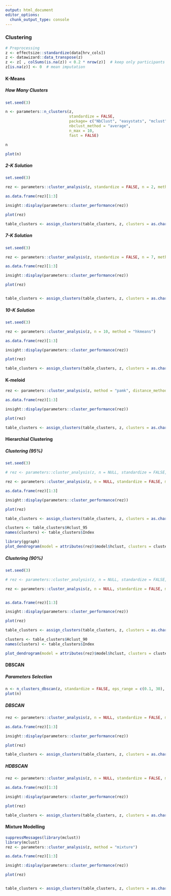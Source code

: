 ```yaml
---
output: html_document
editor_options: 
  chunk_output_type: console
---
```



### Clustering


```r
# Preprocessing
z <- effectsize::standardize(data[hrv_cols])
z <- datawizard::data_transpose(z)
z <- z[ , colSums(is.na(z)) < 0.2 * nrow(z)]  # keep only participants with few nans
z[is.na(z)] <- 0  # mean imputation
```


#### K-Means

##### How Many Clusters

```r
set.seed(3)

n <- parameters::n_clusters(z, 
                            standardize = FALSE, 
                            package= c("NbClust", "easystats", "mclust"), 
                            nbclust_method = "average",
                            n_max = 10,
                            fast = FALSE)

n

plot(n)
```

##### 2-K Solution

```r
set.seed(3)

rez <- parameters::cluster_analysis(z, standardize = FALSE, n = 2, method = "hkmeans")

as.data.frame(rez)[1:3]

insight::display(parameters::cluster_performance(rez))

plot(rez)

table_clusters <- assign_clusters(table_clusters, z, clusters = as.character(predict(rez)), col = "Kmeans_2")
```

##### 7-K Solution

```r
set.seed(3)

rez <- parameters::cluster_analysis(z, standardize = FALSE, n = 7, method = "hkmeans")

as.data.frame(rez)[1:3]

insight::display(parameters::cluster_performance(rez))

plot(rez)


table_clusters <- assign_clusters(table_clusters, z, clusters = as.character(predict(rez)), col = "Kmeans_7")
```

##### 10-K Solution

```r
set.seed(3)

rez <- parameters::cluster_analysis(z, n = 10, method = "hkmeans")

as.data.frame(rez)[1:3]

insight::display(parameters::cluster_performance(rez))

plot(rez)

table_clusters <- assign_clusters(table_clusters, z, clusters = as.character(predict(rez)), col = "Kmeans_10")
```


#### K-meloid
```r
rez <- parameters::cluster_analysis(z, method = "pamk", distance_method = "manhattan")

as.data.frame(rez)[1:3]

insight::display(parameters::cluster_performance(rez))

plot(rez)

table_clusters <- assign_clusters(table_clusters, z, clusters = as.character(predict(rez)), col = "Kmeloid")
```

#### Hierarchial Clustering

##### Clustering (95\%)

```r
set.seed(3)

# rez <- parameters::cluster_analysis(z, n = NULL, standardize = FALSE, method = "hclust", distance_method = "correlation", hclust_method = "average", ci = 0.95, iterations = 2000)

rez <- parameters::cluster_analysis(z, n = NULL, standardize = FALSE, method = "hclust", distance_method = "manhattan", hclust_method = "ward.D", ci = 0.95, iterations = 2000) # better fit R2 higher

as.data.frame(rez)[1:3]

insight::display(parameters::cluster_performance(rez))

plot(rez)

table_clusters <- assign_clusters(table_clusters, z, clusters = as.character(predict(rez)), col = "Hclust_95")
```



```r
clusters <- table_clusters$Hclust_95
names(clusters) <- table_clusters$Index

library(ggraph)
plot_dendrogram(model = attributes(rez)$model$hclust, clusters = clusters, ylim=-1500, nudge_y = -100)
```

##### Clustering (90\%)

```r
set.seed(3)

# rez <- parameters::cluster_analysis(z, n = NULL, standardize = FALSE, method = "hclust", distance_method = "correlation", hclust_method = "average", ci = 0.90, iterations = 2000)

rez <- parameters::cluster_analysis(z, n = NULL, standardize = FALSE, method = "hclust", distance_method = "manhattan", hclust_method = "ward.D", ci = 0.90, iterations = 2000) # better fit R2 higher


as.data.frame(rez)[1:3]

insight::display(parameters::cluster_performance(rez))

plot(rez)

table_clusters <- assign_clusters(table_clusters, z, clusters = as.character(predict(rez)), col = "Hclust_90")
```



```r
clusters <- table_clusters$Hclust_90
names(clusters) <- table_clusters$Index

plot_dendrogram(model = attributes(rez)$model$hclust, clusters = clusters, ylim=-1500, nudge_y = -100)
```

#### DBSCAN

##### Parameters Selection

```r
n <- n_clusters_dbscan(z, standardize = FALSE, eps_range = c(0.1, 30), min_size = 2, method = "kNN")
plot(n)
```

##### DBSCAN

```r
rez <- parameters::cluster_analysis(z, n = NULL, standardize = FALSE, method = "dbscan", dbscan_eps = 10, min_size = 2, borderPoints = TRUE)

as.data.frame(rez)[1:3]

insight::display(parameters::cluster_performance(rez))

plot(rez)

table_clusters <- assign_clusters(table_clusters, z, clusters = as.character(predict(rez)), col = "DBSCAN")
```

##### HDBSCAN

```r
rez <- parameters::cluster_analysis(z, n = NULL, standardize = FALSE, method = "hdbscan", min_size = 2)

as.data.frame(rez)[1:3]

insight::display(parameters::cluster_performance(rez))

plot(rez)

table_clusters <- assign_clusters(table_clusters, z, clusters = as.character(predict(rez)), col = "HDBSCAN")
```

#### Mixture Modelling


```r
suppressMessages(library(mclust))
library(mclust)
rez <- parameters::cluster_analysis(z, method = "mixture")

as.data.frame(rez)[1:3]

insight::display(parameters::cluster_performance(rez))

plot(rez)


table_clusters <- assign_clusters(table_clusters, z, clusters = as.character(predict(rez)), col = "Mixture")
```
